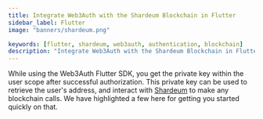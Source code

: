 ```yaml
---
title: Integrate Web3Auth with the Shardeum Blockchain in Flutter
sidebar_label: Flutter
image: "banners/shardeum.png"

keywords: [flutter, shardeum, web3auth, authentication, blockchain]
description: "Integrate Web3Auth with the Shardeum Blockchain in Flutter | Documentation - Web3Auth"
---
```



<SEO
  title="Integrate Web3Auth with the Shardeum Blockchain in Flutter"
  description="Integrate Web3Auth with the Shardeum Blockchain in Flutter | Documentation - Web3Auth"
  image="https://web3auth.io/docs/banners/shardeum.png"
  slug="/connect-blockchain/evm/shardeum/flutter"
/>

While using the Web3Auth Flutter SDK, you get the private key within the user scope after successful
authorization. This private key can be used to retrieve the user's address, and interact with
[Shardeum](https://shardeum.org/) to make any blockchain calls. We have highlighted a few here for
getting you started quickly on that.

<EVMInteraction />
